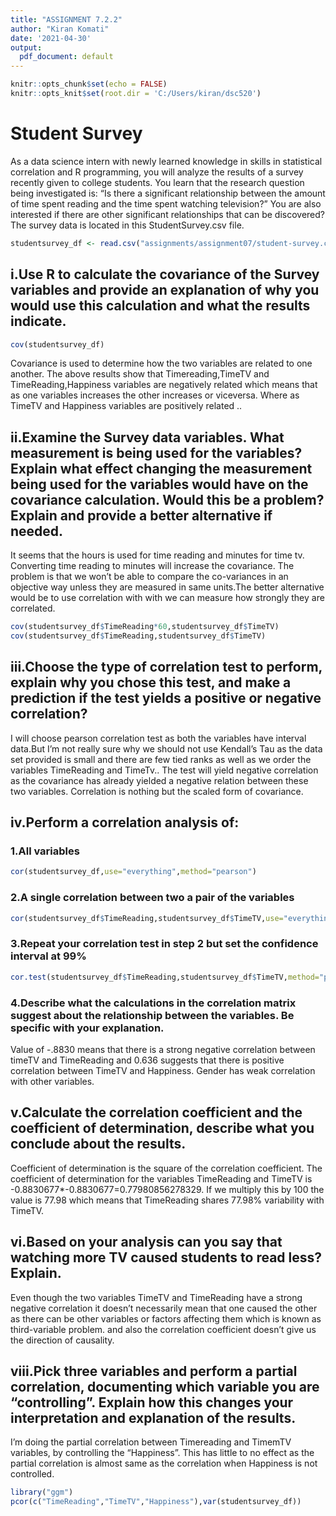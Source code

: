```yaml
---
title: "ASSIGNMENT 7.2.2"
author: "Kiran Komati"
date: '2021-04-30'
output:
  pdf_document: default
---
```


```r
knitr::opts_chunk$set(echo = FALSE)
knitr::opts_knit$set(root.dir = 'C:/Users/kiran/dsc520')
```
# Student Survey
As a data science intern with newly learned knowledge in skills in statistical correlation and R programming, you will analyze the results of a survey recently given to college students. You learn that the research question being investigated is: “Is there a significant relationship between the amount of time spent reading and the time spent watching television?” You are also interested if there are other significant relationships that can be discovered? The survey data is located in this StudentSurvey.csv file.

```r
studentsurvey_df <- read.csv("assignments/assignment07/student-survey.csv")
```

## i.Use R to calculate the covariance of the Survey variables and provide an explanation of why you would use this calculation and what the results indicate.


```r
cov(studentsurvey_df)
```

Covariance is used to determine how the two variables are related to one another. The above results show that Timereading,TimeTV and TimeReading,Happiness variables are negatively related which means that as one variables increases the other increases or viceversa. Where as TimeTV and Happiness variables are positively related ..

## ii.Examine the Survey data variables. What measurement is being used for the variables? Explain what effect changing the measurement being used for the variables would have on the covariance calculation. Would this be a problem? Explain and provide a better alternative if needed.

It seems that the hours is used for time reading and minutes for time tv. Converting time reading to minutes will increase the covariance. The problem is that we won't be able to compare the co-variances
in an objective way unless they are measured in same units.The better alternative would be to use correlation with with we can measure how strongly they are correlated.
```r
cov(studentsurvey_df$TimeReading*60,studentsurvey_df$TimeTV)
cov(studentsurvey_df$TimeReading,studentsurvey_df$TimeTV)
```
## iii.Choose the type of correlation test to perform, explain why you chose this test, and make a prediction if the test yields a positive or negative correlation?

I will choose pearson correlation test as both the variables have interval data.But I'm not really sure why we should not use Kendall's Tau as the data set provided is small and there are few tied ranks as well as we order the variables TimeReading and TimeTv.. The test will yield negative correlation as the covariance has already yielded a negative relation between these two variables. Correlation is nothing but the scaled form of covariance.

## iv.Perform a correlation analysis of:
### 1.All variables
```r
cor(studentsurvey_df,use="everything",method="pearson")
```

### 2.A single correlation between two a pair of the variables
```r
cor(studentsurvey_df$TimeReading,studentsurvey_df$TimeTV,use="everything",method="pearson")
```
### 3.Repeat your correlation test in step 2 but set the confidence interval at 99%
```r
cor.test(studentsurvey_df$TimeReading,studentsurvey_df$TimeTV,method="pearson",conf.level = 0.99)
```
### 4.Describe what the calculations in the correlation matrix suggest about the relationship between the variables. Be specific with your explanation.
Value of -.8830 means that there is a strong negative correlation between timeTV and TimeReading and 0.636 suggests that there is positive correlation between TimeTV and Happiness. Gender has weak correlation with other variables.

## v.Calculate the correlation coefficient and the coefficient of determination, describe what you conclude about the results.
Coefficient of determination is the square of the correlation coefficient. The coefficient of determination for the variables TimeReading and TimeTV is -0.8830677*-0.8830677=0.77980856278329. If we multiply this by 100 the value is 77.98 which means that  TimeReading shares 77.98% variability with TimeTV.

## vi.Based on your analysis can you say that watching more TV caused students to read less? Explain.
Even though the two variables TimeTV and TimeReading have a strong negative correlation it doesn't necessarily mean that one caused the other as there can be other variables or factors affecting them which is known as third-variable problem. and also the correlation coefficient doesn't give us the direction of causality.

## viii.Pick three variables and perform a partial correlation, documenting which variable you are “controlling”. Explain how this changes your interpretation and explanation of the results.
I'm doing the partial correlation between Timereading and TimemTV variables, by controlling the "Happiness". This has little to no effect as the partial correlation is almost same as the correlation when Happiness is not controlled.  
```R
library("ggm")
pcor(c("TimeReading","TimeTV","Happiness"),var(studentsurvey_df))
```